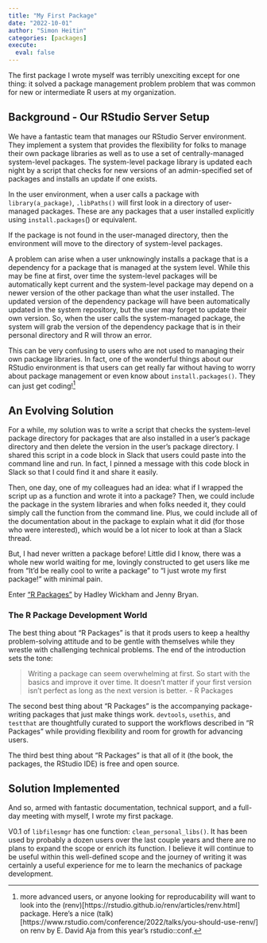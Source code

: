 ```yaml
---
title: "My First Package"
date: "2022-10-01"
author: "Simon Heitin"
categories: [packages]
execute:
  eval: false
---
```


The first package I wrote myself was terribly unexciting except for one thing: it solved a package management problem problem that was common for new or intermediate R users at my organization.

## Background - Our RStudio Server Setup

We have a fantastic team that manages our RStudio Server environment. They implement a system that provides the flexibility for folks to manage their own package libraries as well as to use a set of centrally-managed system-level packages. The system-level package library is updated each night by a script that checks for new versions of an admin-specified set of packages and installs an update if one exists.

In the user environment, when a user calls a package with `library(a_package)`, `.libPaths()` will first look in a directory of user-managed packages. These are any packages that a user installed explicitly using `install.packages`() or equivalent.

If the package is not found in the user-managed directory, then the environment will move to the directory of system-level packages.

A problem can arise when a user unknowingly installs a package that is a dependency for a package that is managed at the system level. While this may be fine at first, over time the system-level packages will be automatically kept current and the system-level package may depend on a newer version of the other package than what the user installed. The updated version of the dependency package will have been automatically updated in the system repository, but the user may forget to update their own version. So, when the user calls the system-managed package, the system will grab the version of the dependency package that is in their personal directory and R will throw an error.

This can be very confusing to users who are not used to managing their own package libraries. In fact, one of the wonderful things about our RStudio environment is that users can get really far without having to worry about package management or even know about `install.packages()`. They can just get coding![^1]

[^1]: more advanced users, or anyone looking for reproducability will want to look into the (renv)\[https://rstudio.github.io/renv/articles/renv.html\] package. Here's a nice (talk)\[https://www.rstudio.com/conference/2022/talks/you-should-use-renv/\] on renv by E. David Aja from this year's rstudio::conf.

## An Evolving Solution

For a while, my solution was to write a script that checks the system-level package directory for packages that are also installed in a user's package directory and then delete the version in the user's package directory. I shared this script in a code block in Slack that users could paste into the command line and run. In fact, I pinned a message with this code block in Slack so that I could find it and share it easily.

Then, one day, one of my colleagues had an idea: what if I wrapped the script up as a function and wrote it into a package? Then, we could include the package in the system libraries and when folks needed it, they could simply call the function from the command line. Plus, we could include all of the documentation about in the package to explain what it did (for those who were interested), which would be a lot nicer to look at than a Slack thread.

But, I had never written a package before! Little did I know, there was a whole new world waiting for me, lovingly constructed to get users like me from "It'd be really cool to write a package" to "I just wrote my first package!" with minimal pain.

Enter ["R Packages"](https://r-pkgs.org/) by Hadley Wickham and Jenny Bryan.

### The R Package Development World

The best thing about "R Packages" is that it prods users to keep a healthy problem-solving attitude and to be gentle with themselves while they wrestle with challenging technical problems. The end of the introduction sets the tone:

> Writing a package can seem overwhelming at first. So start with the basics and improve it over time. It doesn't matter if your first version isn't perfect as long as the next version is better. - R Packages

The second best thing about "R Packages" is the accompanying package-writing packages that just make things work. `devtools`, `usethis`, and `testthat` are thoughtfully curated to support the workflows described in "R Packages" while providing flexibility and room for growth for advancing users.

The third best thing about "R Packages" is that all of it (the book, the packages, the RStudio IDE) is free and open source.

## Solution Implemented

And so, armed with fantastic documentation, technical support, and a full-day meeting with myself, I wrote my first package.

V0.1 of `libfilesmgr` has one function: `clean_personal_libs()`. It has been used by probably a dozen users over the last couple years and there are no plans to expand the scope or enrich its function. I believe it will continue to be useful within this well-defined scope and the journey of writing it was certainly a useful experience for me to learn the mechanics of package development.
